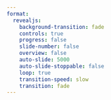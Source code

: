 ```yaml
---
format: 
  revealjs:
    background-transition: fade
    controls: true
    progress: false
    slide-number: false
    overview: false
    auto-slide: 5000
    auto-slide-stoppable: false
    loop: true
    transition-speed: slow
    transition: fade 
---
```



#  {.center background-image="images/gallery-1.jpg" background-size="contain"}

#  {.center background-image="images/gallery-11.jpg" background-size="contain"} 



#  {.center background-image="images/gallery-2.jpg" background-size="contain"}

#  {.center background-image="images/gallery-3.jpg" background-size="contain"}

#  {.center background-image="images/gallery-4.jpg" background-size="contain"}

#  {.center background-image="images/gallery-5.jpg" background-size="contain"}

#  {.center background-image="images/gallery-6.jpg" background-size="contain"}

#  {.center background-image="images/gallery-7.jpg" background-size="contain"}

#  {.center background-image="images/gallery-8.jpg" background-size="contain"}

#  {.center background-image="images/gallery-9.jpg" background-size="contain"}

#  {.center background-image="images/gallery-10.jpg" background-size="contain"}



